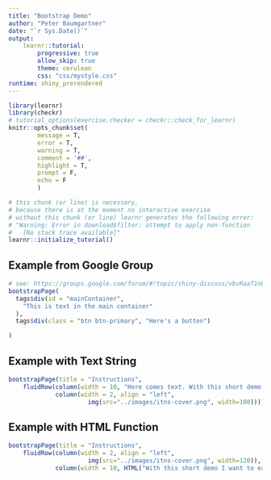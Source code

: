 ```yaml
---
title: "Bootstrap Demo"
author: "Peter Baumgartner"
date: "`r Sys.Date()`"
output: 
    learnr::tutorial:
        progressive: true
        allow_skip: true
        theme: cerulean
        css: "css/mystyle.css"
runtime: shiny_prerendered
---
```



```r
library(learnr)
library(checkr)
# tutorial_options(exercise.checker = checkr::check_for_learnr)
knitr::opts_chunk$set(
        message = T,
        error = T,
        warning = T,
        comment = '##',
        highlight = T,
        prompt = F,
        echo = F
        )

```

```r
# this chunk (or line) is necessary,
# because there is at the moment no interactive exercise
# without this chunk (or line) learnr generates the following error:
# "Warning: Error in download$filter: attempt to apply non-function
#   [No stack trace available]"
learnr::initialize_tutorial()
```

## Example from Google Group

```r
# see: https://groups.google.com/forum/#!topic/shiny-discuss/vbvRaaT1nPw
bootstrapPage(
  tags$div(id = "mainContainer",
    "This is text in the main container"
  ),
  tags$div(class = "btn btn-primary", "Here's a button")

)
```

## Example with Text String

```r
bootstrapPage(title = "Instructions",
    fluidRow(column(width = 10, "Here comes text. With this short demo I want to explore possible interactive szenarios for a new edition of by Geoff Cumming and Robert Calin-Jageman (2017, New York: Routledge) or for short", em("ITNS"), "Test with URL ", a(href="https://www.routledgetextbooks.com/textbooks/9781138825529/default.php", "Test")),
             column(width = 2, align = "left",
                      img(src="../images/itns-cover.png", width=100))))
```

## Example with HTML Function

```r
bootstrapPage(title = "Instructions",
    fluidRow(column(width = 2, align = "left",
                      img(src="../images/itns-cover.png", width=120)),
             column(width = 10, HTML("With this short demo I want to explore possible interactive szenarios for a new edition of <a href='https://www.routledgetextbooks.com/textbooks/9781138825529/default.php'>Introduction to the New Statistics: Estimation, Open Science, and Beyond</a> by Geoff Cumming and Robert Calin-Jageman (2017, New York: Routledge) or for short <em>ITNS</em>. It is a follow up of the discussion in the  <a hef='https://thenewstatistics.com/itns/2018/10/09/itns-the-second-edition/#comment-99'>ITNS-blog</a>."))))
```
